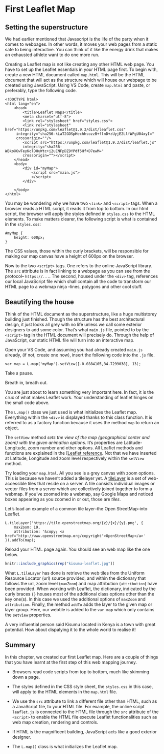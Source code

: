 # First Leaflet Map 

## Setting the superstructure

We had earlier mentioned that Javascript is the life of the party when it comes to webpages. In other words, it moves your web pages from a static sate to being interactive. You can think of it like the energy drink that makes an exhausted athlete want to do one more run.

Creating a Leaflet map is not like creating any other HTML web page. You have to set up the Leaflet essentials in your HTML page first. To begin with, create a new HTML document called `map.html`. This will be the HTML document that will act as the structure which will house our webpage to be created using JavaScript. Using VS Code, create `map.html` and paste, or preferably, type the following code.

```
<!DOCTYPE html>
<html lang="en">
    <head>
        <title>Leaflet Maps</title>
        <meta charset="utf-8">
        <link rel="stylesheet" href="styles.css">
        <link rel="stylesheet" href="https://unpkg.com/leaflet@1.9.3/dist/leaflet.css"
     integrity="sha256-kLaT2GOSpHechhsozzB+flnD+zUyjE2LlfWPgU04xyI="
     crossorigin=""/>
        <script src="https://unpkg.com/leaflet@1.9.3/dist/leaflet.js"
        integrity="sha256-WBkoXOwTeyKclOHuWtc+i2uENFpDZ9YPdf5Hf+D7ewM="
        crossorigin=""></script>
    </head>
    <body>
        <div id="myMap">
            <script src="main.js">
            </script> 
        </div>  
        
    </body>
</html>

```

You may be wondering why we have two `<link>` and `<script>` tags. When a browser reads a HTML script, it reads it from top to bottom. In our html script, the browser will apply the styles defined in `styles.css` to the HTML elements. To make matters clearer, the following script is what is contained in the `styles.css`:

```
#myMap { 
    height: 600px; 
}
```

The CSS values, those within the curly brackets, will be responsible for making our map canvas have a height of 600px on the browser. 

Now to the two `<script>` tags. One refers to the online JavaScript library. The `src` attribute is in fact linking to a webpage as you can see from the protocol-- `https://...`. The second, housed under the `<div>` tag, references our local JavaScript file which shall contain all the code to transform our HTML page to a webmap ninja --lines, polygons and other cool stuff.

## Beautifying the house

Think of the HTML document as the superstructure, like a huge multistorey building just finished. Though the structure has the best architectural design, it just looks all grey with no life unless we call some exterior designers to add some color. That's what `main.js` file, pointed to by the `<script>` tag in the HTML document will precisely do. Through the help of JavaScript, our static HTML file will turn into an interactive map.

Open your VS Code, and assuming you had already created `main.js` already, (if not, create one now), insert the following code into the `.js` file.

```
var map = L.map('myMap').setView([-0.0884105,34.7299038], 13);
```

Take a pause.

Breath in, breath out. 

You are just about to learn something very important here. In fact, it is the crux of what makes Leaflet work. Your understanding of leaflet hinges on the small code above.

The `L.map()` class we just used is what initializes the Leaflet map. Everything within the `<div>` is displayed thanks to this class function. It is referred to as a factory function because it uses the method `map` to return an object.

The `setView` method *sets the view of the map (geographical center and zoom) with the given animation options*. It's properties are Latitude-Longitude, zoom number and other options. All Leaflet methods and functions are explained in the [[Leaflet reference](https://leafletjs.com/reference.html). Not that we have inserted at Latitude, Longitude and zoom level respectively within the `setView` method.

Try loading your `map.html`. All you see is a grey canvas with zoom options. This is because we haven't added a tilelayer yet. A [tileLayer](https://pro.arcgis.com/en/pro-app/latest/help/data/services/use-tiled-web-layers.htm) is a set of web-accessible tiles that reside on a server. A tile consists individual images or vector files from a server which are collectively joined together to form a webmap. If you've zoomed into a webmap, say Google Maps and noticed boxes appearing as you zoomed in or out, those are *tiles*.

Let's load an example of a common tile layer--the Open StreetMap--into Leaflet.

```
L.tileLayer('https://tile.openstreetmap.org/{z}/{x}/{y}.png', {
    maxZoom: 19,
    attribution: '&copy; <a href="http://www.openstreetmap.org/copyright">OpenStreetMap</a>'
}).addTo(map);

```
Reload your HTML page again. You should see an web map like the one below.

```r
knitr::include_graphics(rep("kisumu-leaflet.jpg"))
```

What `L.tileLayer` has done is retrieve the web tiles from the Uniform Resource Locator (url) source provided, and within the dictionary that follows the url, zoom level (`maxZoom`) and map attribution (`attribution`) have been provided. When working with Leaflet, the dictionary, indicated by the curly braces `{}` houses most of the additional class options other than the key one(s). In this case we used the additional options of `maxZoom` and `attribution`. Finally, the method `addTo` adds the layer to the given map or layer group. Here, our webtile is added to the `var map` which only contains the `setView` properties.

A very influential person said Kisumu located in Kenya is a town with great potential. How about dispalying it to the whole world to realise it!

## Summary

In this chapter, we created our first Leaflet map. Here are a couple of things that you have learnt at the first step of this web mapping journey.

- Browsers read code scripts from top to bottom, much like skimming down a page.

- The styles defined in the CSS style sheet, the `styles.css` in this case, will apply to the HTML elements in the `map.html` file.

- We use the `src` attribute to link a different file other than HTML, such as a JavaScript file, to your HTML file. For example, the online script `leaflet.js` is connected to the HTML file through the `src` attribute of the `<script>` to enable the HTML file execute Leaflet functionalities such as web map creation, rendering and controls.

- If HTML is the magnificent building, JavaScript acts like a good exterior designer.

- The `L.map()` class is what initializes the Leaflet map.

























